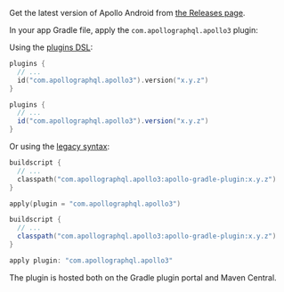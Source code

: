 
Get the latest version of Apollo Android from [the Releases page](https://github.com/apollographql/apollo-android/releases).

In your app Gradle file, apply the `com.apollographql.apollo3` plugin:

Using the [plugins DSL](https://docs.gradle.org/current/userguide/plugins.html#sec:plugins_block):

<MultiCodeBlock>

```kotlin
plugins {
  // ...
  id("com.apollographql.apollo3").version("x.y.z")
}
```

```groovy
plugins {
  // ...
  id("com.apollographql.apollo3").version("x.y.z")
}
```

</MultiCodeBlock>

Or using the [legacy syntax](https://docs.gradle.org/current/userguide/plugins.html#sec:old_plugin_application):

<MultiCodeBlock>

```kotlin
buildscript {
  // ...
  classpath("com.apollographql.apollo3:apollo-gradle-plugin:x.y.z")
}

apply(plugin = "com.apollographql.apollo3")
```

```groovy
buildscript {
  // ...
  classpath("com.apollographql.apollo3:apollo-gradle-plugin:x.y.z")
}

apply plugin: "com.apollographql.apollo3"
```

</MultiCodeBlock>

The plugin is hosted both on the Gradle plugin portal and Maven Central.
